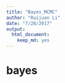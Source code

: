 ```yaml
---
title: "Bayes_MCMC"
author: "Ruijuan Li"
date: "7/28/2017"
output: 
  html_document: 
    keep_md: yes
---
```


# bayes 
```r

```

